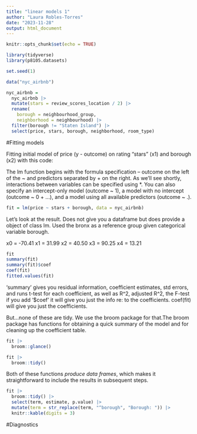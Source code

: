 ```yaml
---
title: "linear models 1"
author: "Laura Robles-Torres"
date: "2023-11-28"
output: html_document
---
```


```r
knitr::opts_chunk$set(echo = TRUE)
```

```r
library(tidyverse)
library(p8105.datasets)

set.seed(1)
```

```r
data("nyc_airbnb")

nyc_airbnb = 
  nyc_airbnb |> 
  mutate(stars = review_scores_location / 2) |> 
  rename(
    borough = neighbourhood_group,
    neighborhood = neighbourhood) |> 
  filter(borough != "Staten Island") |> 
  select(price, stars, borough, neighborhood, room_type)
```

#Fitting models 

Fitting initial model of price (y - outcome) on rating "stars" (x1) and borough (x2) with this code:

The lm function begins with the formula specification – outcome on the left of the ~ and predictors separated by + on the right. As we’ll see shortly, interactions between variables can be specified using *. You can also specify an intercept-only model (outcome ~ 1), a model with no intercept (outcome ~ 0 + ...), and a model using all available predictors (outcome ~ .).
```r
fit = lm(price ~ stars + borough, data = nyc_airbnb)
```

Let's look at the result. Does not give you a dataframe but does provide a object of class lm. Used the bronx as a reference group given categorical variable borough. 

x0 = -70.41
x1 = 31.99
x2 = 40.50
x3 = 90.25
x4 = 13.21

```r
fit
summary(fit)
summary(fit)$coef
coef(fit)
fitted.values(fit)
```
'summary' gives you residual information, coefficient estimates, std errors, and runs t-test for each coefficient, as well as R^2, adjusted R^2, the F-test 
if you add '$coef' it will give you just the info re: to the coefficients.
coef(fit) will give you just the coefficients.

But...none of these are tidy. We use the broom package for that.The broom package has functions for obtaining a quick summary of the model and for cleaning up the coefficient table. 

```r
fit |> 
  broom::glance() 

fit |>
  broom::tidy()

```
Both of these functions *produce data frames*, which makes it straightforward to include the results in subsequent steps.

```r
fit |> 
  broom::tidy() |> 
  select(term, estimate, p.value) |> 
  mutate(term = str_replace(term, "^borough", "Borough: ")) |> 
  knitr::kable(digits = 3)
```

#Diagnostics 

```r

```


